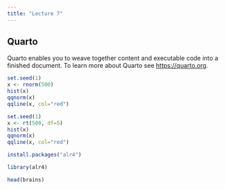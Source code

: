```yaml
---
title: "Lecture 7"
---
```


## Quarto

Quarto enables you to weave together content and executable code into a finished document. To learn more about Quarto see <https://quarto.org>.

```r
set.seed(1)
x <- rnorm(500)
hist(x)
qqnorm(x)
qqline(x, col="red")
```

```r
set.seed(1)
x <- rt(500, df=5)
hist(x)
qqnorm(x)
qqline(x, col="red")
```

```r
install.packages("alr4")
```

```r
library(alr4)
```

```r
head(brains)
```

```r

```
